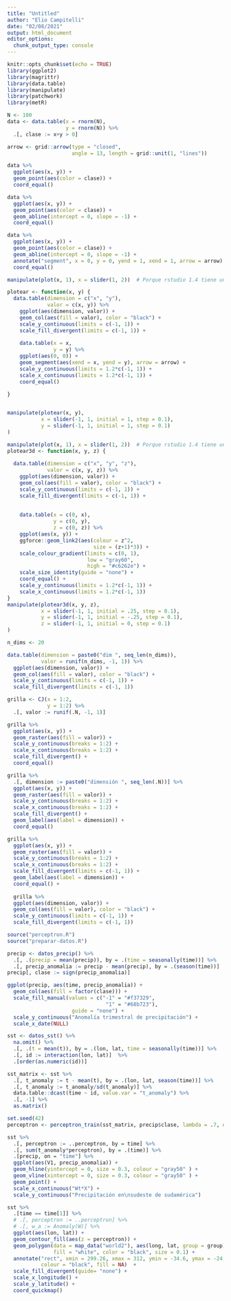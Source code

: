 ```yaml
---
title: "Untitled"
author: "Elio Campitelli"
date: "02/08/2021"
output: html_document
editor_options: 
  chunk_output_type: console
---
```


```r
knitr::opts_chunk$set(echo = TRUE)
library(ggplot2)
library(magrittr)
library(data.table)
library(manipulate)
library(patchwork)
library(metR)
```


```r
N <- 100
data <- data.table(x = rnorm(N), 
                   y = rnorm(N)) %>% 
  .[, clase := x+y > 0]

arrow <- grid::arrow(type = "closed", 
                     angle = 13, length = grid::unit(1, "lines"))

data %>% 
  ggplot(aes(x, y)) +
  geom_point(aes(color = clase)) +
  coord_equal()
```


```r
data %>% 
  ggplot(aes(x, y)) +
  geom_point(aes(color = clase)) +
  geom_abline(intercept = 0, slope = -1) +
  coord_equal()
```

```r
data %>% 
  ggplot(aes(x, y)) +
  geom_point(aes(color = clase)) +
  geom_abline(intercept = 0, slope = -1) +
  annotate("segment", x = 0, y = 0, yend = 1, xend = 1, arrow = arrow) +
  coord_equal()
```

```r
manipulate(plot(x, 1), x = slider(1, 2))  # Porque rstudio 1.4 tiene un bug

plotear <- function(x, y) {
  data.table(dimension = c("x", "y"),
             valor = c(x, y)) %>% 
    ggplot(aes(dimension, valor)) +
    geom_col(aes(fill = valor), color = "black") +
    scale_y_continuous(limits = c(-1, 1)) +
    scale_fill_divergent(limits = c(-1, 1)) +
    
    data.table(x = x, 
               y = y) %>% 
    ggplot(aes(0, 0)) +
    geom_segment(aes(xend = x, yend = y), arrow = arrow) +
    scale_y_continuous(limits = 1.2*c(-1, 1)) +
    scale_x_continuous(limits = 1.2*c(-1, 1)) +
    coord_equal()
  
}


manipulate(plotear(x, y),
           x = slider(-1, 1, initial = 1, step = 0.1), 
           y = slider(-1, 1, initial = 1, step = 0.1)
)
```

```r
manipulate(plot(x, 1), x = slider(1, 2))  # Porque rstudio 1.4 tiene un bug
plotear3d <- function(x, y, z) {
  
  data.table(dimension = c("x", "y", "z"),
             valor = c(x, y, z)) %>% 
    ggplot(aes(dimension, valor)) +
    geom_col(aes(fill = valor), color = "black") +
    scale_y_continuous(limits = c(-1, 1)) +
    scale_fill_divergent(limits = c(-1, 1)) +
    
    
    data.table(x = c(0, x), 
               y = c(0, y), 
               z = c(0, z)) %>% 
    ggplot(aes(x, y)) +
    ggforce::geom_link2(aes(colour = z^2, 
                            size = (z+1)*3)) +
    scale_colour_gradient(limits = c(0, 1),
                          low = "gray60", 
                          high = "#c6262e") +
    scale_size_identity(guide = "none") +
    coord_equal() +
    scale_y_continuous(limits = 1.2*c(-1, 1)) +
    scale_x_continuous(limits = 1.2*c(-1, 1)) 
}
manipulate(plotear3d(x, y, z),
           x = slider(-1, 1, initial = .25, step = 0.1), 
           y = slider(-1, 1, initial = -.25, step = 0.1),
           z = slider(-1, 1, initial = 0, step = 0.1)
)
```


```r
n_dims <- 20

data.table(dimension = paste0("dim ", seq_len(n_dims)),
           valor = runif(n_dims, -1, 1)) %>% 
  ggplot(aes(dimension, valor)) +
  geom_col(aes(fill = valor), color = "black") +
  scale_y_continuous(limits = c(-1, 1)) +
  scale_fill_divergent(limits = c(-1, 1)) 
```



```r
grilla <- CJ(x = 1:2, 
             y = 1:2) %>% 
  .[, valor := runif(.N, -1, 1)]
```


```r
grilla %>% 
  ggplot(aes(x, y)) +
  geom_raster(aes(fill = valor)) +
  scale_y_continuous(breaks = 1:2) +
  scale_x_continuous(breaks = 1:2) +
  scale_fill_divergent() +
  coord_equal()
```


```r
grilla %>% 
  .[, dimension := paste0("dimensión ", seq_len(.N))] %>% 
  ggplot(aes(x, y)) +
  geom_raster(aes(fill = valor)) +
  scale_y_continuous(breaks = 1:2) +
  scale_x_continuous(breaks = 1:2) +
  scale_fill_divergent() +
  geom_label(aes(label = dimension)) +
  coord_equal()
```



```r
grilla %>% 
  ggplot(aes(x, y)) +
  geom_raster(aes(fill = valor)) +
  scale_y_continuous(breaks = 1:2) +
  scale_x_continuous(breaks = 1:2) +
  scale_fill_divergent(limits = c(-1, 1)) +
  geom_label(aes(label = dimension)) + 
  coord_equal() +
  
  grilla %>% 
  ggplot(aes(dimension, valor)) +
  geom_col(aes(fill = valor), color = "black") +
  scale_y_continuous(limits = c(-1, 1)) +
  scale_fill_divergent(limits = c(-1, 1)) 
```


```r
source("perceptron.R")
source("preparar-datos.R")
```


```r
precip <- datos_precip() %>% 
  .[, .(precip = mean(precip)), by = .(time = seasonally(time))] %>% 
  .[, precip_anomalia := precip - mean(precip), by = .(season(time))]
precip[, clase := sign(precip_anomalia)]
```


```r
ggplot(precip, aes(time, precip_anomalia)) +
  geom_col(aes(fill = factor(clase))) +
  scale_fill_manual(values = c("-1" = "#f37329", 
                                "1" = "#68b723"), 
                     guide = "none") +
  scale_y_continuous("Anomalía trimestral de precipitación") +
  scale_x_date(NULL)
```


```r
sst <- datos_sst() %>%
  na.omit() %>%
  .[, .(t = mean(t)), by = .(lon, lat, time = seasonally(time))] %>% 
  .[, id := interaction(lon, lat)]  %>%
  .[order(as.numeric(id))]

sst_matrix <- sst %>%
  .[, t_anomaly := t - mean(t), by = .(lon, lat, season(time))] %>% 
  .[, t_anomaly := t_anomaly/sd(t_anomaly)] %>%
  data.table::dcast(time ~ id, value.var = "t_anomaly") %>%
  .[, -1] %>%
  as.matrix()
```


```r
set.seed(42)
perceptron <- perceptron_train(sst_matrix, precip$clase, lambda = .7, epochs = 10)
```


```r
sst %>%
  .[, perceptron := ..perceptron, by = time] %>%
  .[, sum(t_anomaly*perceptron), by = .(time)] %>% 
  .[precip, on = "time"] %>% 
  ggplot(aes(V1, precip_anomalia)) +
  geom_hline(yintercept = 0, size = 0.3, colour = "gray50" ) +
  geom_vline(xintercept = 0, size = 0.3, colour = "gray50" ) +
  geom_point() +
  scale_x_continuous("Wt*X") +
  scale_y_continuous("Precipitación en\nsudeste de sudamérica")
```


```r
sst %>%
  .[time == time[1]] %>%
  # .[, perceptron := ..perceptron] %>%
  # .[, w_a := Anomaly(W)] %>%
  ggplot(aes(lon, lat)) +
  geom_contour_fill(aes(z = perceptron)) +
  geom_polygon(data = map_data("world2"), aes(long, lat, group = group), 
               fill = "white", color = "black", size = 0.1) +
  annotate("rect", xmin = 299.26, xmax = 312, ymin = -34.6, ymax = -24, 
           colour = "black", fill = NA)  +
  scale_fill_divergent(guide= "none") +
  scale_x_longitude() +
  scale_y_latitude() +
  coord_quickmap()
```

